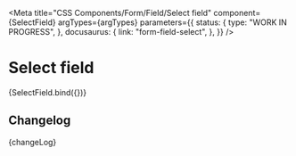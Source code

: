 
<Meta
  title="CSS Components/Form/Field/Select field"
  component={SelectField}
  argTypes={argTypes}
  parameters={{
    status: {
      type: "WORK IN PROGRESS",
    },
    docusaurus: {
      link: "form-field-select",
    },
  }}
/>

# Select field

<Canvas>
  <Story name="Select field" args={defaultArgs}>
    {SelectField.bind({})}
  </Story>
</Canvas>

<ArgsTable story="Select field" />

## Changelog

<Description>{changeLog}</Description>
